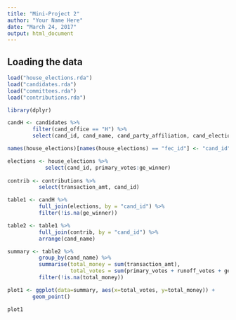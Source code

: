 ```yaml
---
title: "Mini-Project 2"
author: "Your Name Here"
date: "March 24, 2017"
output: html_document
---
```



## Loading the data


```r
load("house_elections.rda")
load("candidates.rda")
load("committees.rda")
load("contributions.rda")

library(dplyr)
```

```r
candH <- candidates %>%
        filter(cand_office == "H") %>%
        select(cand_id, cand_name, cand_party_affiliation, cand_election_yr)

names(house_elections)[names(house_elections) == "fec_id"] <- "cand_id"

elections <- house_elections %>%
            select(cand_id, primary_votes:ge_winner)
           
contrib <- contributions %>%
          select(transaction_amt, cand_id)

table1 <- candH %>%
          full_join(elections, by = "cand_id") %>%
          filter(!is.na(ge_winner)) 

table2 <- table1 %>%
          full_join(contrib, by = "cand_id") %>%
          arrange(cand_name)

summary <- table2 %>%
          group_by(cand_name) %>%
          summarise(total_money = sum(transaction_amt),
                    total_votes = sum(primary_votes + runoff_votes + general_votes)) %>%
          filter(!is.na(total_money))

plot1 <- ggplot(data=summary, aes(x=total_votes, y=total_money)) +
        geom_point() 

plot1

```

